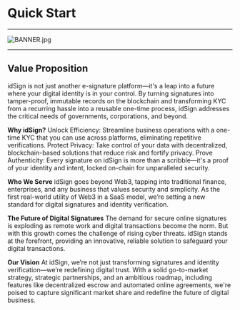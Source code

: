 # Quick Start 

---

![BANNER.jpg](../public/idsign_feature.jpg)

---
## Value Proposition
idSign is not just another e-signature platform—it's a leap into a future where your digital identity is in your control. By turning signatures into tamper-proof, immutable records on the blockchain and transforming KYC from a recurring hassle into a reusable one-time process, idSign addresses the critical needs of governments, corporations, and beyond.

**Why idSign?**
Unlock Efficiency: Streamline business operations with a one-time KYC that you can use across platforms, eliminating repetitive verifications.
Protect Privacy: Take control of your data with decentralized, blockchain-based solutions that reduce risk and fortify privacy.
Prove Authenticity: Every signature on idSign is more than a scribble—it's a proof of your identity and intent, locked on-chain for unparalleled security.

**Who We Serve**
idSign goes beyond Web3, tapping into traditional finance, enterprises, and any business that values security and simplicity. As the first real-world utility of Web3 in a SaaS model, we’re setting a new standard for digital signatures and identity verification.

**The Future of Digital Signatures**
The demand for secure online signatures is exploding as remote work and digital transactions become the norm. But with this growth comes the challenge of rising cyber threats. idSign stands at the forefront, providing an innovative, reliable solution to safeguard your digital transactions.

**Our Vision**
At idSign, we’re not just transforming signatures and identity verification—we’re redefining digital trust. With a solid go-to-market strategy, strategic partnerships, and an ambitious roadmap, including features like decentralized escrow and automated online agreements, we're poised to capture significant market share and redefine the future of digital business.



